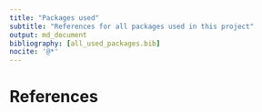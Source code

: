 ```yaml
---
title: "Packages used"
subtitle: "References for all packages used in this project"
output: md_document
bibliography: [all_used_packages.bib]
nocite: '@*'
---
```


# References


